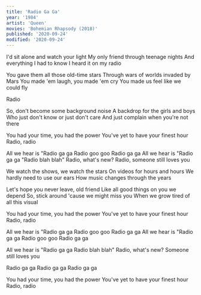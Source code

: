 ```yaml
---
title: 'Radio Ga Ga'
year: '1984'
artist: 'Queen'
movies: 'Bohemian Rhapsody (2018)'
published: '2020-09-24'
modified: '2020-09-24'
---
```


<LyricSection>

I'd sit alone and watch your light
My only friend through teenage nights
And everything I had to know
I heard it on my radio

You gave them all those old-time stars
Through wars of worlds invaded by Mars
You made 'em laugh, you made 'em cry
You made us feel like we could fly

Radio

So, don't become some background noise
A backdrop for the girls and boys
Who just don't know or just don't care
And just complain when you're not there

You had your time, you had the power
You've yet to have your finest hour
Radio, radio

All we hear is "Radio ga ga
Radio goo goo
Radio ga ga
All we hear is "Radio ga ga
"Radio blah blah"
Radio, what's new?
Radio, someone still loves you

We watch the shows, we watch the stars
On videos for hours and hours
We hardly need to use our ears
How music changes through the years

Let's hope you never leave, old friend
Like all good things on you we depend
So, stick around 'cause we might miss you
When we grow tired of all this visual

You had your time, you had the power
You've yet to have your finest hour
Radio, radio

All we hear is "Radio ga ga
Radio goo goo
Radio ga ga
All we hear is "Radio ga ga
Radio goo goo
Radio ga ga

All we hear is "Radio ga ga
Radio blah blah"
Radio, what's new?
Someone still loves you

Radio ga ga
Radio ga ga
Radio ga ga

You had your time, you had the power
You've yet to have your finest hour
Radio, radio

</LyricSection>
